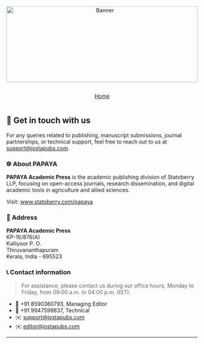 ```{=html}
<div style="text-align: center; margin-bottom: 1em;">
  <img src="websitecover.webp"
       alt="Banner"
       style="width: 100%; max-height: 200px; object-fit: cover;">
</div>
```

<link rel="stylesheet" href="https://cdn.jsdelivr.net/npm/bootstrap-icons/font/bootstrap-icons.css" />

<!-- Horizontal Button Group -->

::: {style="display: flex; flex-wrap: wrap; gap: 1em; justify-content: center; margin-top: 1em;"}
<a href="index.qmd" class="btn btn-outline-secondary"> <i  class="bi bi-house"></i> Home </a>
:::

## 📮 Get in touch with us {.unnumbered}

For any queries related to publishing, manuscript submissions, journal partnerships, or technical support, feel free to reach out to us at [support\@jostapubs.com](mailto:support@jostapubs.com).

### 🌐 About PAPAYA {.unnumbered}

**PAPAYA Academic Press** is the academic publishing division of Statoberry LLP, focusing on open-access journals, research dissemination, and digital academic tools in agriculture and allied sciences.

Visit: [www.statoberry.com/papaya](https://www.statoberry.com/papaya)

### 🏢 Address {.unnumbered}

**PAPAYA Academic Press**\
KP-16/876(A)\
Kalliyoor P. O.\
Thiruvananthapuram\
Kerala, India - 695523

### 📞 Contact information {.unnumbered}  

> For assistance, please contact us during our office hours, Monday to Friday, from 09:00 a.m. to 04:00 p.m. (IST).  

-   📱 +91 8590360793, Managing Editor\
-   📱 +91 9947599837, Technical\
-   ✉️ [support\@jostapubs.com](mailto:support@jostapubs.com)\
-   ✉️ [editor\@jostapubs.com](mailto:editor@jostapubs.com)

------------------------------------------------------------------------
